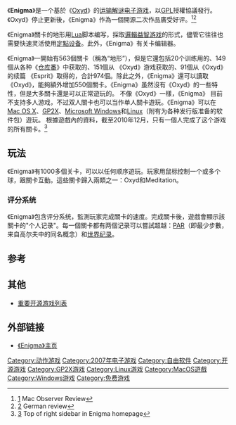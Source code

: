 {{Rough translation|time=2021-07-09T01:50:25+00:00}}
{{noteTA
|G1=IT
}}
{{Portal|电子游戏}}
{{Portal|自由软件}}
{{Infobox VG
|title= Enigma
| image = File:EnigmaScreenshot.png
|caption= Enigma 关卡 Enigma IV, #2: Double-Spiral
|developer= 
|publisher= 
|distributor= 
|designer= 
|series= 
|engine= 自制
| genre = [[动作游戏|动作]]/[[益智游戏|益智游戏]]
|modes= 单人游戏
|platforms= [[Microsoft_Windows|Microsoft Windows]]，[[Mac_OS_X|Mac OS X]]，[[GP2X|GP2X]]，[[Linux|Linux]]
}}
《'''Enigma'''》是一个基於《[[Oxyd|Oxyd]]》的[[运输解谜|运输解谜]][[电子游戏|电子游戏]]，以[[GPL|GPL]]授權協議發行。《Oxyd》停止更新後，《Enigma》作為一個開源二次作品廣受好评。<ref name=macobserver>[http://www.macobserver.com/columns/slackersguide/2005/20051111.shtml] {{Wayback|url=http://www.macobserver.com/columns/slackersguide/2005/20051111.shtml |date=20090108164022 }} Mac Observer Review</ref><ref name=pro-linux>[http://www.pro-linux.de/spiele/enigma.html] {{Wayback|url=http://www.pro-linux.de/spiele/enigma.html |date=20081209021356 }} German review</ref> 

《Enigma》關卡的地形用[[Lua|Lua]]脚本编写，採取[[邏輯益智游戏|邏輯益智游戏]]的形式，儘管它往往也需要快速灵活使用[[定點设备|定點设备]]。此外，《Enigma》有关卡编辑器。 

《Enigma》一開始有563個關卡（稱為“地形”），但是它還包括20个训练用的、149個从各种《[[仓库番|仓库番]]》中获取的、151個从 《Oxyd》游戏获取的、91個从《Oxyd》的续篇 《Esprit》取得的，合計974個。除此之外，《Enigma》還可以讀取《Oxyd》，能夠額外增加550個關卡。《Enigma》虽然沒有《Oxyd》的一些特性，但是大多關卡還是可以正常遊玩的。
不像《Oxyd》一樣，《Enigma》 目前不支持多人游戏，不过双人關卡也可以当作单人關卡遊玩。《Enigma》可以在[[Mac_OS_X|Mac OS X]]、[[GP2X|GP2X]]、[[Microsoft_Windows|Microsoft Windows]]和[[Linux|Linux]]（附有为各种发行版准备的软件包）遊玩。
根據遊戲內的資料，截至2010年12月，只有一個人完成了这个游戏的所有關卡。<ref name=100percentsolved>[http://www.nongnu.org/enigma/index.html] {{Wayback|url=http://www.nongnu.org/enigma/index.html |date=20090111131544 }} Top of right sidebar in Enigma homepage</ref> 

== 玩法 ==
《Enigma》有1000多個关卡，可以以任何顺序遊玩。玩家用鼠标控制一个或多个球，跟關卡互動。這些關卡歸入兩類之一：Oxyd和Meditation。 

=== 评分系统 ===
《Enigma》包含评分系统，監測玩家完成關卡的速度。完成關卡後，遊戲會顯示該關卡的"个人记录"。每一個關卡都有两個记录可以嘗試超越：[[標準杆|PAR]]（即最少步數，来自高尔夫中的同名概念）和[[世界纪录|世界纪录]]。 

== 参考 ==
{{reflist|30em}} 

== 其他 ==
*[[重要开源游戏列表|重要开源游戏列表]] 

== 外部链接 ==
{{commons|Enigma (computer game)|Enigma (游戏)}}
* [http://www.nongnu.org/enigma/ 《Enigma》主页]{{Wayback|url=http://www.nongnu.org/enigma/ |date=20081217062004 }} 

[[Category:动作游戏|Category:动作游戏]]
[[Category:2007年电子游戏|Category:2007年电子游戏]]
[[Category:自由软件|Category:自由软件]]
[[Category:开源游戏|Category:开源游戏]]
[[Category:GP2X游戏|Category:GP2X游戏]]
[[Category:Linux游戏|Category:Linux游戏]]
[[Category:MacOS遊戲|Category:MacOS遊戲]]
[[Category:Windows游戏|Category:Windows游戏]]
[[Category:免费游戏|Category:免费游戏]]